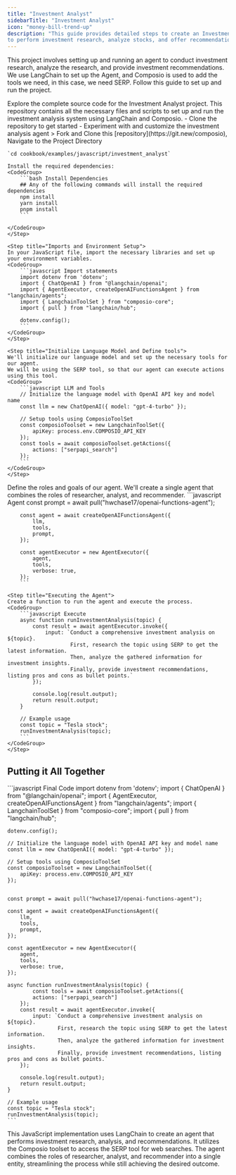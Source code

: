 ```yaml
---
title: "Investment Analyst"
sidebarTitle: "Investment Analyst"
icon: "money-bill-trend-up"
description: "This guide provides detailed steps to create an Investment Analyst Agent that leverages LangChain and Composio 
to perform investment research, analyze stocks, and offer recommendations based on user input"
---
```

This project involves setting up and running an agent to conduct investment research, analyze the research, and provide investment recommendations. We use LangChain to set up the Agent, and Composio is used to add the tools we need, in this case, we need SERP. Follow this guide to set up and run the project.

<Card color="#7bee0c" title="Investment Analyst GitHub Repository" icon="github" href="https://www.github.com/ComposioHQ/composio/blob/master/js/examples/docs-example/investment_analyst">
  Explore the complete source code for the Investment Analyst project. This repository contains all the necessary files and scripts to set up and run the investment analysis system using LangChain and Composio.
  <CardBody>
    - Clone the repository to get started
    - Experiment with and customize the investment analysis agent
  </CardBody>
</Card>

<Steps>
    <Step title="Project Setup">
    > Fork and Clone this [repository](https://git.new/composio), Navigate to the Project Directory 

    `cd cookbook/examples/javascript/investment_analyst`

    Install the required dependencies:
    <CodeGroup>
        ```bash Install Dependencies
        ## Any of the following commands will install the required dependencies
        npm install
        yarn install 
        pnpm install
        ```

    </CodeGroup>
    </Step>

    <Step title="Imports and Environment Setup">
    In your JavaScript file, import the necessary libraries and set up your environment variables.
    <CodeGroup>
        ```javascript Import statements
        import dotenv from 'dotenv';
        import { ChatOpenAI } from "@langchain/openai";
        import { AgentExecutor, createOpenAIFunctionsAgent } from "langchain/agents";
        import { LangchainToolSet } from "composio-core";
        import { pull } from "langchain/hub";

        dotenv.config();
        ```
    </CodeGroup>
    </Step>

    <Step title="Initialize Language Model and Define tools">
    We'll initialize our language model and set up the necessary tools for our agent.
    We will be using the SERP tool, so that our agent can execute actions using this tool.    
    <CodeGroup>
        ```javascript LLM and Tools
        // Initialize the language model with OpenAI API key and model name
        const llm = new ChatOpenAI({ model: "gpt-4-turbo" });

        // Setup tools using ComposioToolSet
        const composioToolset = new LangchainToolSet({
            apiKey: process.env.COMPOSIO_API_KEY
        });
        const tools = await composioToolset.getActions({
            actions: ["serpapi_search"]
        });
        ```
    </CodeGroup>
    </Step>

   <Step title="Defining the Agent">
   Define the roles and goals of our agent. We'll create a single agent that combines the roles of researcher, analyst, and recommender.
   <CodeGroup>
       ```javascript Agent
        const prompt = await pull("hwchase17/openai-functions-agent");
        
        const agent = await createOpenAIFunctionsAgent({
            llm,
            tools,
            prompt,
        });

        const agentExecutor = new AgentExecutor({
            agent,
            tools,
            verbose: true,
        });
        ```
   </CodeGroup>
   </Step>

    <Step title="Executing the Agent">
    Create a function to run the agent and execute the process.
    <CodeGroup>
        ```javascript Execute
        async function runInvestmentAnalysis(topic) {
            const result = await agentExecutor.invoke({
                input: `Conduct a comprehensive investment analysis on ${topic}. 
                        First, research the topic using SERP to get the latest information. 
                        Then, analyze the gathered information for investment insights. 
                        Finally, provide investment recommendations, listing pros and cons as bullet points.`
            });

            console.log(result.output);
            return result.output;
        }

        // Example usage
        const topic = "Tesla stock";
        runInvestmentAnalysis(topic);
        ```
    </CodeGroup>
    </Step>

</Steps>

## Putting it All Together
<CodeGroup>
    ```javascript Final Code
    import dotenv from 'dotenv';
    import { ChatOpenAI } from "@langchain/openai";
    import { AgentExecutor, createOpenAIFunctionsAgent } from "langchain/agents";
    import { LangchainToolSet } from "composio-core";
    import { pull } from "langchain/hub";

    dotenv.config();

    // Initialize the language model with OpenAI API key and model name
    const llm = new ChatOpenAI({ model: "gpt-4-turbo" });

    // Setup tools using ComposioToolSet
    const composioToolset = new LangchainToolSet({
        apiKey: process.env.COMPOSIO_API_KEY
    });


    const prompt = await pull("hwchase17/openai-functions-agent");
    
    const agent = await createOpenAIFunctionsAgent({
        llm,
        tools,
        prompt,
    });

    const agentExecutor = new AgentExecutor({
        agent,
        tools,
        verbose: true,
    });

    async function runInvestmentAnalysis(topic) {
            const tools = await composioToolset.getActions({
            actions: ["serpapi_search"]
        });
        const result = await agentExecutor.invoke({
            input: `Conduct a comprehensive investment analysis on ${topic}. 
                    First, research the topic using SERP to get the latest information. 
                    Then, analyze the gathered information for investment insights. 
                    Finally, provide investment recommendations, listing pros and cons as bullet points.`
        });

        console.log(result.output);
        return result.output;
    }

    // Example usage
    const topic = "Tesla stock";
    runInvestmentAnalysis(topic);
    ```
</CodeGroup>

This JavaScript implementation uses LangChain to create an agent that performs investment research, analysis, and recommendations. It utilizes the Composio toolset to access the SERP tool for web searches. The agent combines the roles of researcher, analyst, and recommender into a single entity, streamlining the process while still achieving the desired outcome.
